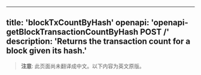 <!-- AUTO-GENERATED-CONTENT:START (ENGLISH-COPY) -->
---
title: 'blockTxCountByHash'
openapi: 'openapi-getBlockTransactionCountByHash POST /'
description: 'Returns the transaction count for a block given its hash.'
---

> **注意**: 此页面尚未翻译成中文。以下内容为英文原版。
